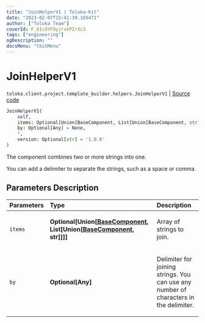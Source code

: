 ```yaml
---
title: "JoinHelperV1 | Toloka-Kit"
date: "2023-02-07T15:41:39.165471"
author: ["Toloka Team"]
coverId: F_bIcOYF9yjrxkPZrXc3
tags: ["engineering"]
ogDescription: ""
docsMenu: "tkitMenu"
---
```


# JoinHelperV1
`toloka.client.project.template_builder.helpers.JoinHelperV1` | [Source code](https://github.com/Toloka/toloka-kit/blob/v1.1.3/src/client/project/template_builder/helpers.py#L104)

```python
JoinHelperV1(
    self,
    items: Optional[Union[BaseComponent, List[Union[BaseComponent, str]]]] = None,
    by: Optional[Any] = None,
    *,
    version: Optional[str] = '1.0.0'
)
```

The component combines two or more strings into one.

You can add a delimiter to separate the strings, such as a space or comma.

## Parameters Description

| Parameters | Type | Description |
| :----------| :----| :-----------|
`items`|**Optional\[Union\[[BaseComponent](/docs-new/toloka-kit/reference/toloka.client.project.template_builder.base.BaseComponent), List\[Union\[[BaseComponent](/docs-new/toloka-kit/reference/toloka.client.project.template_builder.base.BaseComponent), str\]\]\]\]**|<p>Array of strings to join.</p>
`by`|**Optional\[Any\]**|<p>Delimiter for joining strings. You can use any number of characters in the delimiter.</p>
